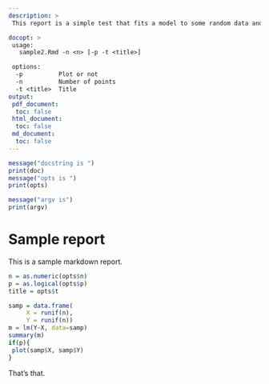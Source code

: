```yaml
---
description: >
 This report is a simple test that fits a model to some random data and creates a plot.

docopt: >
 usage: 
   sample2.Rmd -n <n> [-p -t <title>]

 options:
  -p          Plot or not
  -n          Number of points
  -t <title>  Title
output:
 pdf_document:
  toc: false
 html_document:
  toc: false
 md_document:
  toc: false
---
```


```r
message("docstring is ")
print(doc)
message("opts is ")
print(opts)

message("argv is")
print(argv)

```

# Sample report

This is a sample markdown report.

```r
n = as.numeric(opts$n)
p = as.logical(opts$p)
title = opts$t

samp = data.frame(
     X = runif(n),
     Y = runif(n))
m = lm(Y~X, data=samp)
summary(m)
if(p){
 plot(samp$X, samp$Y)
}
```

That's that.


